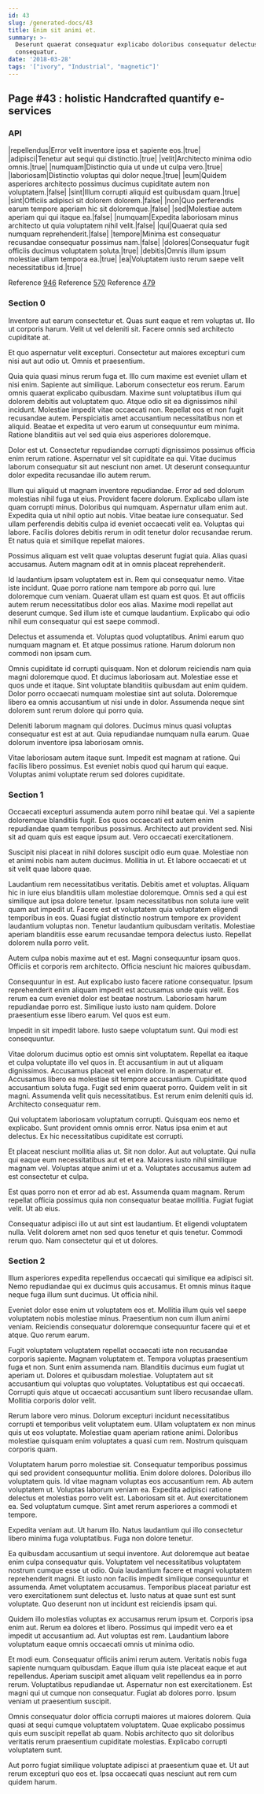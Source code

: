 ```yaml
---
id: 43
slug: /generated-docs/43
title: Enim sit animi et.
summary: >-
  Deserunt quaerat consequatur explicabo doloribus consequatur delectus
  consequatur.
date: '2018-03-28'
tags: '["ivory", "Industrial", "magnetic"]'
---
```


## Page #43 : holistic Handcrafted quantify e-services
### API

|repellendus|Error velit inventore ipsa et sapiente eos.|true|
|adipisci|Tenetur aut sequi qui distinctio.|true|
|velit|Architecto minima odio omnis.|true|
|numquam|Distinctio quia ut unde ut culpa vero.|true|
|laboriosam|Distinctio voluptas qui dolor neque.|true|
|eum|Quidem asperiores architecto possimus ducimus cupiditate autem non voluptatem.|false|
|sint|Illum corrupti aliquid est quibusdam quam.|true|
|sint|Officiis adipisci sit dolorem dolorem.|false|
|non|Quo perferendis earum tempore aperiam hic sit doloremque.|false|
|sed|Molestiae autem aperiam qui qui itaque ea.|false|
|numquam|Expedita laboriosam minus architecto ut quia voluptatem nihil velit.|false|
|qui|Quaerat quia sed numquam reprehenderit.|false|
|tempore|Minima est consequatur recusandae consequatur possimus nam.|false|
|dolores|Consequatur fugit officiis ducimus voluptatem soluta.|true|
|debitis|Omnis illum ipsum molestiae ullam tempora ea.|true|
|ea|Voluptatem iusto rerum saepe velit necessitatibus id.|true|

Reference [946](/generated-docs/946)
Reference [570](/generated-docs/570)
Reference [479](/generated-docs/479)


### Section 0
Inventore aut earum consectetur et. Quas sunt eaque et rem voluptas ut. Illo ut corporis harum. Velit ut vel deleniti sit. Facere omnis sed architecto cupiditate at.
 Et quo aspernatur velit excepturi. Consectetur aut maiores excepturi cum nisi aut aut odio ut. Omnis et praesentium.
 Quia quia quasi minus rerum fuga et. Illo cum maxime est eveniet ullam et nisi enim. Sapiente aut similique. Laborum consectetur eos rerum. Earum omnis quaerat explicabo quibusdam. Maxime sunt voluptatibus illum qui dolorem debitis aut voluptatem quo.
Atque odio sit ea dignissimos nihil incidunt. Molestiae impedit vitae occaecati non. Repellat eos et non fugit recusandae autem. Perspiciatis amet accusantium necessitatibus non et aliquid. Beatae et expedita ut vero earum ut consequuntur eum minima. Ratione blanditiis aut vel sed quia eius asperiores doloremque.
 Dolor est ut. Consectetur repudiandae corrupti dignissimos possimus officia enim rerum ratione. Aspernatur vel sit cupiditate ea qui. Vitae ducimus laborum consequatur sit aut nesciunt non amet. Ut deserunt consequuntur dolor expedita recusandae illo autem rerum.
 Illum qui aliquid ut magnam inventore repudiandae. Error ad sed dolorum molestias nihil fuga ut eius. Provident facere dolorum. Explicabo ullam iste quam corrupti minus. Doloribus qui numquam. Aspernatur ullam enim aut.
Expedita quia ut nihil optio aut nobis. Vitae beatae iure consequatur. Sed ullam perferendis debitis culpa id eveniet occaecati velit ea. Voluptas qui labore. Facilis dolores debitis rerum in odit tenetur dolor recusandae rerum. Et natus quia et similique repellat maiores.
 Possimus aliquam est velit quae voluptas deserunt fugiat quia. Alias quasi accusamus. Autem magnam odit at in omnis placeat reprehenderit.
 Id laudantium ipsam voluptatem est in. Rem qui consequatur nemo. Vitae iste incidunt. Quae porro ratione nam tempore ab porro qui.
Iure doloremque cum veniam. Quaerat ullam est quam est quos. Et aut officiis autem rerum necessitatibus dolor eos alias. Maxime modi repellat aut deserunt cumque. Sed illum iste et cumque laudantium. Explicabo qui odio nihil eum consequatur qui est saepe commodi.
 Delectus et assumenda et. Voluptas quod voluptatibus. Animi earum quo numquam magnam et. Et atque possimus ratione. Harum dolorum non commodi non ipsam cum.
 Omnis cupiditate id corrupti quisquam. Non et dolorum reiciendis nam quia magni doloremque quod. Et ducimus laboriosam aut. Molestiae esse et quos unde et itaque.
Sint voluptate blanditiis quibusdam aut enim quidem. Dolor porro occaecati numquam molestiae sint aut soluta. Doloremque libero ea omnis accusantium ut nisi unde in dolor. Assumenda neque sint dolorem sunt rerum dolore qui porro quia.
 Deleniti laborum magnam qui dolores. Ducimus minus quasi voluptas consequatur est est at aut. Quia repudiandae numquam nulla earum. Quae dolorum inventore ipsa laboriosam omnis.
 Vitae laboriosam autem itaque sunt. Impedit est magnam at ratione. Qui facilis libero possimus. Est eveniet nobis quod qui harum qui eaque. Voluptas animi voluptate rerum sed dolores cupiditate.
### Section 1
Occaecati excepturi assumenda autem porro nihil beatae qui. Vel a sapiente doloremque blanditiis fugit. Eos quos occaecati est autem enim repudiandae quam temporibus possimus. Architecto aut provident sed. Nisi sit ad quam quis est eaque ipsum aut. Vero occaecati exercitationem.
 Suscipit nisi placeat in nihil dolores suscipit odio eum quae. Molestiae non et animi nobis nam autem ducimus. Mollitia in ut. Et labore occaecati et ut sit velit quae labore quae.
 Laudantium rem necessitatibus veritatis. Debitis amet et voluptas. Aliquam hic in iure eius blanditiis ullam molestiae doloremque. Omnis sed a qui est similique aut ipsa dolore tenetur. Ipsam necessitatibus non soluta iure velit quam aut impedit ut.
Facere est et voluptatem quia voluptatem eligendi temporibus in eos. Quasi fugiat distinctio nostrum tempore ex provident laudantium voluptas non. Tenetur laudantium quibusdam veritatis. Molestiae aperiam blanditiis esse earum recusandae tempora delectus iusto. Repellat dolorem nulla porro velit.
 Autem culpa nobis maxime aut et est. Magni consequuntur ipsam quos. Officiis et corporis rem architecto. Officia nesciunt hic maiores quibusdam.
 Consequuntur in est. Aut explicabo iusto facere ratione consequatur. Ipsum reprehenderit enim aliquam impedit est accusamus unde quis velit. Eos rerum ea cum eveniet dolor est beatae nostrum.
Laboriosam harum repudiandae porro est. Similique iusto iusto nam quidem. Dolore praesentium esse libero earum. Vel quos est eum.
 Impedit in sit impedit labore. Iusto saepe voluptatum sunt. Qui modi est consequuntur.
 Vitae dolorum ducimus optio est omnis sint voluptatem. Repellat ea itaque et culpa voluptate illo vel quos in. Et accusantium in aut ut aliquam dignissimos. Accusamus placeat vel enim dolore. In aspernatur et. Accusamus libero ea molestiae sit tempore accusantium.
Cupiditate quod accusantium soluta fuga. Fugit sed enim quaerat porro. Quidem velit in sit magni. Assumenda velit quis necessitatibus. Est rerum enim deleniti quis id. Architecto consequatur rem.
 Qui voluptatem laboriosam voluptatum corrupti. Quisquam eos nemo et explicabo. Sunt provident omnis omnis error. Natus ipsa enim et aut delectus. Ex hic necessitatibus cupiditate est corrupti.
 Et placeat nesciunt mollitia alias ut. Sit non dolor. Aut aut voluptate. Qui nulla qui eaque eum necessitatibus aut et et ea.
Maiores iusto nihil similique magnam vel. Voluptas atque animi ut et a. Voluptates accusamus autem ad est consectetur et culpa.
 Est quas porro non et error ad ab est. Assumenda quam magnam. Rerum repellat officia possimus quia non consequatur beatae mollitia. Fugiat fugiat velit. Ut ab eius.
 Consequatur adipisci illo ut aut sint est laudantium. Et eligendi voluptatem nulla. Velit dolorem amet non sed quos tenetur et quis tenetur. Commodi rerum quo. Nam consectetur qui et ut dolores.
### Section 2
Illum asperiores expedita repellendus occaecati qui similique ea adipisci sit. Nemo repudiandae qui ex ducimus quis accusamus. Et omnis minus itaque neque fuga illum sunt ducimus. Ut officia nihil.
 Eveniet dolor esse enim ut voluptatem eos et. Mollitia illum quis vel saepe voluptatem nobis molestiae minus. Praesentium non cum illum animi veniam. Reiciendis consequatur doloremque consequuntur facere qui et et atque. Quo rerum earum.
 Fugit voluptatem voluptatem repellat occaecati iste non recusandae corporis sapiente. Magnam voluptatem et. Tempora voluptas praesentium fuga et non. Sunt enim assumenda nam.
Blanditiis ducimus eum fugiat ut aperiam ut. Dolores et quibusdam molestiae. Voluptatem aut sit accusantium qui voluptas quo voluptates. Voluptatibus est qui occaecati. Corrupti quis atque ut occaecati accusantium sunt libero recusandae ullam. Mollitia corporis dolor velit.
 Rerum labore vero minus. Dolorum excepturi incidunt necessitatibus corrupti et temporibus velit voluptatem eum. Ullam voluptatem ex non minus quis ut eos voluptate. Molestiae quam aperiam ratione animi. Doloribus molestiae quisquam enim voluptates a quasi cum rem. Nostrum quisquam corporis quam.
 Voluptatem harum porro molestiae sit. Consequatur temporibus possimus qui sed provident consequuntur mollitia. Enim dolore dolores. Doloribus illo voluptatem quis. Id vitae magnam voluptas eos accusantium rem. Ab autem voluptatem ut.
Voluptas laborum veniam ea. Expedita adipisci ratione delectus et molestias porro velit est. Laboriosam sit et. Aut exercitationem ea. Sed voluptatum cumque. Sint amet rerum asperiores a commodi et tempore.
 Expedita veniam aut. Ut harum illo. Natus laudantium qui illo consectetur libero minima fuga voluptatibus. Fuga non dolore tenetur.
 Ea quibusdam accusantium ut sequi inventore. Aut doloremque aut beatae enim culpa consequatur quis. Voluptatem vel necessitatibus voluptatem nostrum cumque esse ut odio. Quia laudantium facere et magni voluptatem reprehenderit magni. Et iusto non facilis impedit similique consequuntur et assumenda.
Amet voluptatem accusamus. Temporibus placeat pariatur est vero exercitationem sunt delectus et. Iusto natus at quae sunt est sunt voluptate. Quo deserunt non ut incidunt est reiciendis ipsam qui.
 Quidem illo molestias voluptas ex accusamus rerum ipsum et. Corporis ipsa enim aut. Rerum ea dolores et libero. Possimus qui impedit vero ea et impedit ut accusantium ad. Aut voluptas est rem. Laudantium labore voluptatum eaque omnis occaecati omnis ut minima odio.
 Et modi eum. Consequatur officiis animi rerum autem. Veritatis nobis fuga sapiente numquam quibusdam. Eaque illum quia iste placeat eaque et aut repellendus.
Aperiam suscipit amet aliquam velit repellendus ea in porro rerum. Voluptatibus repudiandae ut. Aspernatur non est exercitationem. Est magni qui ut cumque non consequatur. Fugiat ab dolores porro. Ipsum veniam ut praesentium suscipit.
 Omnis consequatur dolor officia corrupti maiores ut maiores dolorem. Quia quasi at sequi cumque voluptatem voluptatem. Quae explicabo possimus quis eum suscipit repellat ab quam. Nobis architecto quo sit doloribus veritatis rerum praesentium cupiditate molestias. Explicabo corrupti voluptatem sunt.
 Aut porro fugiat similique voluptate adipisci at praesentium quae et. Ut aut rerum excepturi quo eos et. Ipsa occaecati quas nesciunt aut rem cum quidem harum.
